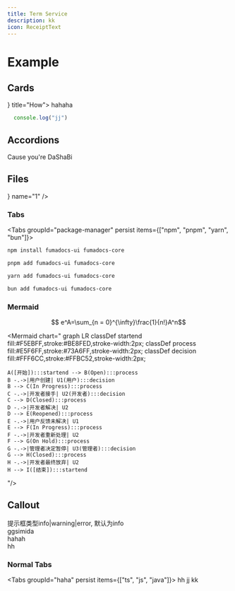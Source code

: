 ```yaml
---
title: Term Service
description: kk
icon: ReceiptText
---
```


# Example

## Cards

<Cards>
  <Card icon={<HousePlus className="text-purple-300" />} title="How">
    hahaha
  </Card>
</Cards>

```js title="js"
  console.log("jj")
```

## Accordions

<Accordions>
  <Accordion id="faq" title="Why docs">
    Cause you're DaShaBi
  </Accordion>
</Accordions>

## Files
<File name="jj" />

<Files>
  <File icon={<HousePlus className="text-purple-300" />} name="1" />
  <Folder name="22" defaultOpen disabled>
    <File name="33" />
  </Folder>
  <Folder name="44" defaultOpen>
    <File name="55" />
  </Folder>
  <Folder name="kk" defaultOpen className="opacity-50" disabled>
    <File name="ss" />
  </Folder>
  <Folder name="EMPTY" className="opacity-50" disabled/>
</Files>



### Tabs
<Tabs groupId="package-manager" persist items={["npm", "pnpm", "yarn", "bun"]}>
  ```bash tab="npm"
  npm install fumadocs-ui fumadocs-core
  ```

  ```bash tab="pnpm"
  pnpm add fumadocs-ui fumadocs-core
  ```

  ```bash tab="yarn"
  yarn add fumadocs-ui fumadocs-core
  ```

  ```bash tab="bun"
  bun add fumadocs-ui fumadocs-core
  ```
</Tabs>

### Mermaid
```math
  e^A=\sum_{n = 0}^{\infty}\frac{1}{n!}A^n
```

<Mermaid
  chart="
graph LR
    classDef startend fill:#F5EBFF,stroke:#BE8FED,stroke-width:2px;
    classDef process fill:#E5F6FF,stroke:#73A6FF,stroke-width:2px;
    classDef decision fill:#FFF6CC,stroke:#FFBC52,stroke-width:2px;
    
    A([开始]):::startend --> B(Open):::process
    B -.->|用户创建| U1(用户):::decision
    B --> C(In Progress):::process
    C -.->|开发者接手| U2(开发者):::decision
    C --> D(Closed):::process
    D -.->|开发者解决| U2
    D --> E(Reopened):::process
    E -.->|用户反馈未解决| U1
    E --> F(In Progress):::process
    F -.->|开发者重新处理| U2
    F --> G(On Hold):::process
    G -.->|管理者决定暂停| U3(管理者):::decision
    G --> H(Closed):::process
    H -.->|开发者最终放弃| U2
    H --> I([结束]):::startend  

"/>

## Callout
<Callout title="提示框" type="error">
  提示框类型info|warning|error, 默认为info
</Callout>

<div className="fd-steps">
  <div className="[&_h2]:fd-step">
    ggsimida
  </div>
  <div className="[&_h2]:fd-step">
    hahah
  </div>
  <div className="[&_h2]:fd-step">
    hh
  </div>
</div>

### Normal Tabs
<Tabs groupId="haha" persist items={["ts", "js", "java"]}>
  <Tab value="ts">hh</Tab>
  <Tab value="js">jj</Tab>
  <Tab value="java">kk</Tab>
</Tabs>
